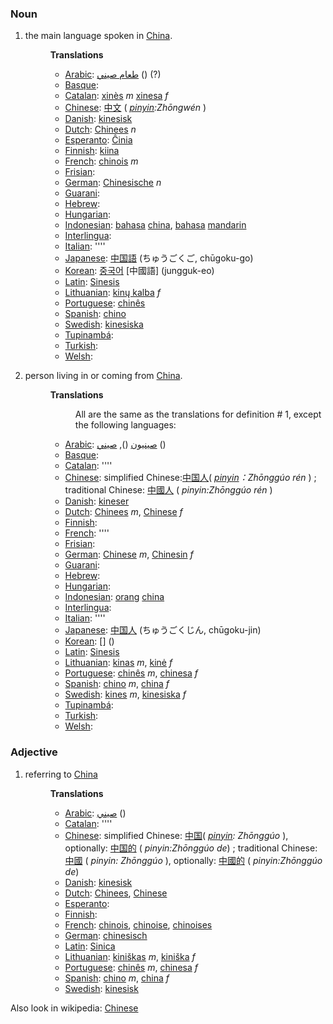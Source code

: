 === Noun ===
#the main language spoken in [[China]].
#:
#:'''Translations'''
#:*[[Arabic]]: [[طعام صيني]]  () (?)
#:*[[Basque]]: [[]]
#:*[[Catalan]]: [[xinès]] ''m'' [[xinesa]] ''f''
#:*[[Chinese]]: [[中文]] ( ''[[pinyin]]:Zhōngwén'' )
#:*[[Danish]]: [[kinesisk]]
#:*[[Dutch]]: [[Chinees]] ''n''
#:*[[Esperanto]]: [[Ĉinia]]
#:*[[Finnish]]: [[kiina]]
#:*[[French]]: [[chinois]] ''m''
#:*[[Frisian]]: [[]]
#:*[[German]]: [[Chinesische]] ''n''
#:*[[Guarani]]: [[]]
#:*[[Hebrew]]: [[]]
#:*[[Hungarian]]: [[]]
#:*[[Indonesian]]: [[bahasa]] [[china]], [[bahasa]] [[mandarin]]
#:*[[Interlingua]]: [[]]
#:*[[Italian]]: [[]] ''''
#:*[[Japanese]]: [[中国語]] (ちゅうごくご, chūgoku-go)
#:*[[Korean]]: [[중국어]] [中國語] (jungguk-eo)
#:*[[Latin]]: [[Sinesis]]
#:*[[Lithuanian]]: [[kinų kalba]] ''f''
#:*[[Portuguese]]: [[chinês]]
#:*[[Spanish]]: [[chino]]
#:*[[Swedish]]: [[kinesiska]]
#:*[[Tupinambá]]: [[]]
#:*[[Turkish]]: [[]]
#:*[[Welsh]]: [[]]
#:
#person living in or coming from [[China]].
#:
#:'''Translations'''
#:: All are the same as the translations for definition # 1, except the following languages:
#:*[[Arabic]]: [[صينيون]]  (), [[صيني]]  ()
#:*[[Basque]]: [[]]
#:*[[Catalan]]: [[]] ''''
#:*[[Chinese]]: simplified Chinese:[[中国人]]( ''[[pinyin]]：Zhōnggúo rén'' ) ; traditional Chinese: [[中國人]] ( ''pinyin:Zhōnggúo rén'' )
#:*[[Danish]]: [[kineser]]
#:*[[Dutch]]: [[Chinees]] ''m'', [[Chinese]] ''f''
#:*[[Finnish]]: [[]]
#:*[[French]]: [[]] ''''
#:*[[Frisian]]: [[]]
#:*[[German]]: [[Chinese]] ''m'', [[Chinesin]] ''f''
#:*[[Guarani]]: [[]]
#:*[[Hebrew]]: [[]]
#:*[[Hungarian]]: [[]]
#:*[[Indonesian]]: [[orang]] [[china]]
#:*[[Interlingua]]: [[]]
#:*[[Italian]]: [[]] ''''
#:*[[Japanese]]: [[中国人]] (ちゅうごくじん, chūgoku-jin)
#:*[[Korean]]: [[]] [] ()
#:*[[Latin]]: [[Sinesis]]
#:*[[Lithuanian]]: [[kinas]] ''m'', [[kinė]] ''f''
#:*[[Portuguese]]: [[chinês]] ''m'', [[chinesa]] ''f''
#:*[[Spanish]]: [[chino]] ''m'', [[china]] ''f''
#:*[[Swedish]]: [[kines]] ''m'', [[kinesiska]] ''f''
#:*[[Tupinambá]]: [[]]
#:*[[Turkish]]: [[]]
#:*[[Welsh]]: [[]]

=== Adjective ===
#referring to [[China]]
#:
#:'''Translations'''
#:*[[Arabic]]: [[صيني]]  ()
#:*[[Catalan]]: [[]] ''''
#:*[[Chinese]]: simplified Chinese: [[中国]]( ''[[pinyin]]: Zhōnggúo'' ), optionally: [[中国的]] ( ''pinyin:Zhōnggúo de'') ; traditional Chinese: [[中國]] ( ''pinyin: Zhōnggúo'' ), optionally: [[中國的]] ( ''pinyin:Zhōnggúo de'')
#:*[[Danish]]: [[kinesisk]]
#:*[[Dutch]]: [[Chinees]], [[Chinese]]
#:*[[Esperanto]]: [[]]
#:*[[Finnish]]: [[]]
#:*[[French]]: [[chinois]], [[chinoise]], [[chinoises]]
#:*[[German]]: [[chinesisch]]
#:*[[Latin]]: [[Sinica]]
#:*[[Lithuanian]]: [[kiniškas]] ''m'', [[kiniška]] ''f''
#:*[[Portuguese]]: [[chinês]] ''m'', [[chinesa]] ''f''
#:*[[Spanish]]: [[chino]] ''m'', [[china]] ''f''
#:*[[Swedish]]: [[kinesisk]]

Also look in wikipedia: [[w:Chinese|Chinese]]